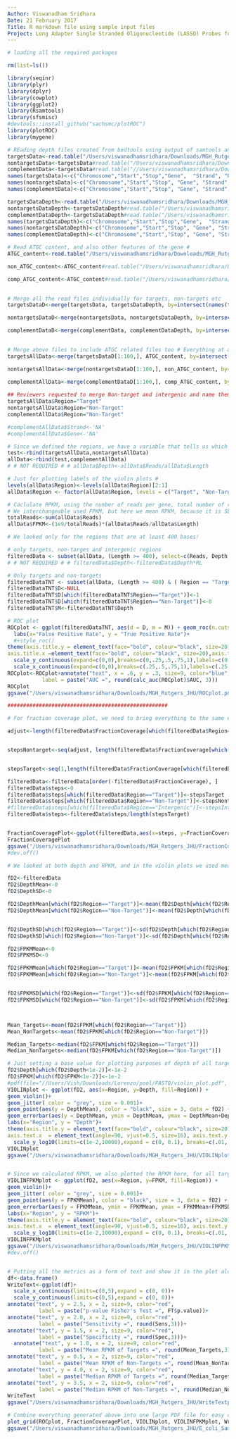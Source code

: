 ```yaml
---
Author: Viswanadham Sridhara
Date: 21 February 2017
Title: R markdown file using sample input files
Project: Long Adapter Single Stranded Oligonucleotide (LASSO) Probes for Massively Multiplexed Cloning of Kilobase-Sized Genome Regions
---
```

```r
# loading all the required packages

rm(list=ls())

library(seqinr)
library(plyr)
library(dplyr)
library(cowplot)
library(ggplot2)
library(Rsamtools)
library(sfsmisc)
#devtools::install_github("sachsmc/plotROC")
library(plotROC)
library(mygene)
```


```r

# REading depth files created from bedtools using output of samtools and Bowtie2 (please see scripts.sh file)
targetsData<-read.table("/Users/viswanadhamsridhara/Downloads/MGH_Rutgers_JHU/SRR3956929.target", header=FALSE)
nontargetsData<-targetsData#read.table("/Users/viswanadhamsridhara/Downloads/MGH_Rutgers_JHU/", header=FALSE)
complementData<-targetsData#read.table("//Users/viswanadhamsridhara/Downloads/MGH_Rutgers_JHU/", header=FALSE)
names(targetsData)<-c("Chromosome","Start","Stop","Gene",  "Strand", "Reads", "BasesCovered", "Length", "FractionCoverage")
names(nontargetsData)<-c("Chromosome","Start","Stop", "Gene", "Strand", "Reads", "BasesCovered", "Length", "FractionCoverage")
names(complementData)<-c("Chromosome","Start","Stop", "Gene", "Strand", "Reads", "BasesCovered", "Length", "FractionCoverage")

targetsDataDepth<-read.table("/Users/viswanadhamsridhara/Downloads/MGH_Rutgers_JHU/SRR3956929.d_target", header=FALSE)
nontargetsDataDepth<-targetsDataDepth#read.table("/Users/viswanadhamsridhara/Downloads/MGH_Rutgers_JHU/", header=FALSE)
complementDataDepth<-targetsDataDepth#read.table("/Users/viswanadhamsridhara/Downloads/MGH_Rutgers_JHU/", header=FALSE)
names(targetsDataDepth)<-c("Chromosome","Start","Stop","Gene",  "Strand" ,"Pos",  "Depth")
names(nontargetsDataDepth)<-c("Chromosome","Start","Stop", "Gene", "Strand" , "Pos", "Depth")
names(complementDataDepth)<-c("Chromosome","Start","Stop", "Gene", "Strand" , "Pos", "Depth")

# Read ATGC content, and also other features of the gene #
ATGC_content<-read.table("/Users/viswanadhamsridhara/Downloads/MGH_Rutgers_JHU/targetsCoverageATGC.txt", header = TRUE)

non_ATGC_content<-ATGC_content#read.table("/Users/viswanadhamsridhara/Downloads/MGH_Rutgers_JHU/nontargetsCoverageATGC.txt", header = TRUE)

comp_ATGC_content<-ATGC_content#read.table("/Users/viswanadhamsridhara/Downloads/MGH_Rutgers_JHU/complementCoverageATGC.txt", header = TRUE)

    
# Merge all the read files individually for targets, non-targets etc
targetsDataD<-merge(targetsData, targetsDataDepth, by=intersect(names(targetsData), names(targetsDataDepth)))

nontargetsDataD<-merge(nontargetsData, nontargetsDataDepth, by=intersect(names(nontargetsData), names(nontargetsDataDepth)))

complementDataD<-merge(complementData, complementDataDepth, by=intersect(names(complementData), names(complementDataDepth)))

    
# Merge above files to include ATGC related files too # Everything at one place
targetsAllData<-merge(targetsDataD[1:100,], ATGC_content, by=intersect(names(targetsDataD), names(ATGC_content)))

nontargetsAllData<-merge(nontargetsDataD[1:100,], non_ATGC_content, by=intersect(names(nontargetsDataD), names(non_ATGC_content)))

complementAllData<-merge(complementDataD[1:100,], comp_ATGC_content, by=intersect(names(complementDataD), names(comp_ATGC_content)))
    
## Reviewers requested to merge Non-target and intergenic and name them as non-targets or we can call them off-targets ##
targetsAllData$Region="Target"
nontargetsAllData$Region="Non-Target"
complementAllData$Region="Non-Target"

#complementAllData$Strand<-'NA'
#complementAllData$Gene<-'NA'

# Since we defined the regions, we have a variable that tells us which region does the gene corresponds too, so now we can make one large data-frame for all the analyses #
test<-rbind(targetsAllData,nontargetsAllData)
allData<-rbind(test,complementAllData)
# # NOT REQUIRED # # allData$Depth<-allData$Reads/allData$Length

# Just for plotting labels of the violin plots #
levels(allData$Region)<-levels(allData$Region)[2:1]
allData$Region <- factor(allData$Region, levels = c("Target", "Non-Target"))

# Caclulate RPKM, using the number of reads per gene, total number of reads and the length of the gene, for easier comparison across different samples #
# We interchangeable used FPKM, but here we mean RPKM, because it is SE data (single end, not paired-end, at least the current dataset for the paper)
totalReads<-sum(allData$Reads)
allData$FPKM<-(1e9/totalReads)*(allData$Reads/allData$Length)

# We looked only for the regions that are at least 400 bases!

# only targets, non-targes and intergenic regions
filteredData <- subset(allData, (Length >= 400), select=c(Reads, Depth, Region, Length, FractionCoverage, FPKM))
# # NOT REQUIRED # # filteredData$Depth<-filteredData$Depth*RL

# Only targets and non-targets
filteredDataTNT <- subset(allData, (Length >= 400) & ( Region == "Target" | Region == "Non-Target"), select=c(Reads, Depth, Region, Length, FractionCoverage, FPKM))
filteredDataTNT$D<-NULL
filteredDataTNT$D[which(filteredDataTNT$Region=="Target")]<-1
filteredDataTNT$D[which(filteredDataTNT$Region=="Non-Target")]<-0
filteredDataTNT$M<-filteredDataTNT$Depth

# ROC plot
ROCplot <- ggplot(filteredDataTNT, aes(d = D, m = M)) + geom_roc(n.cuts = 0, color = "blue")+
  labs(x="False Positive Rate", y = "True Positive Rate")+
  #+style_roc()
theme(axis.title.y = element_text(face="bold", colour="black", size=20),axis.text.y  = element_text(vjust=0.5, size=20),
axis.title.x =element_text(face="bold", colour="black", size=20),axis.text.x  = element_text(vjust=0.5, size=20))+
  scale_y_continuous(expand=c(0,0),breaks=c(0,.25,.5,.75,1),labels=c(0,.25,.5,.75,1))+
  scale_x_continuous(expand=c(0,0),breaks=c(.25,.5,.75,1),labels=c(.25,.5,.75,1))
ROCplot<-ROCplot+annotate("text", x = .6, y = .3, size=9, color="blue",
           label = paste("AUC =", round(calc_auc(ROCplot)$AUC, 3))) 
ROCplot
ggsave("/Users/viswanadhamsridhara/Downloads/MGH_Rutgers_JHU/ROCplot.pdf")

###################################################

# For fraction coverage plot, we need to bring everything to the same end, i.e., even though there is difference in number of targets and non-targets which is  most likely the case in almost all the scenarios, for plotting fraction coverage plot, we make sure we stretch the lower number of regions to match the regions that are more! Please see the fraction coverage plot and see where the 2 curves end and you will understand better.

adjust<-length(filteredData$FractionCoverage[which(filteredData$Region=="Target")])/length(filteredData$FractionCoverage[which(filteredData$Region=="Non-Target")])


stepsNontarget<-seq(adjust, length(filteredData$FractionCoverage[which(filteredData$Region=="Target")]), by=adjust)


stepsTarget<-seq(1,length(filteredData$FractionCoverage[which(filteredData$Region=="Target")]), by=1)

filteredData<-filteredData[order(-filteredData$FractionCoverage), ]
filteredData$steps<-0
filteredData$steps[which(filteredData$Region=="Target")]<-stepsTarget
filteredData$steps[which(filteredData$Region=="Non-Target")]<-stepsNontarget
#filteredData$steps[which(filteredData$Region=="Intergenic")]<-stepsIntergenic
filteredData$steps<-filteredData$steps/length(stepsTarget)


FractionCoveragePlot<-ggplot(filteredData,aes(x=steps, y=FractionCoverage, colour = Region)) + geom_point()#, xlim=c(1,4800), ylim = c(0,1),  xlab = "Index (arbitrary units)", ylab = "Fraction of sequence covered")
FractionCoveragePlot
ggsave("/Users/viswanadhamsridhara/Downloads/MGH_Rutgers_JHU/FractionCoveragePlot.pdf")
#dev.off()

# We looked at both depth and RPKM, and in the violin plots we used mean and SE for the error bars. But we also provided numbers for the median (Depth, RPKM) for all the regions across different samples, in the manuscript.

fD2<-filteredData
fD2$DepthMean<-0
fD2$DepthSD<-0

fD2$DepthMean[which(fD2$Region=="Target")]<-mean(fD2$Depth[which(fD2$Region=="Target")])
fD2$DepthMean[which(fD2$Region=="Non-Target")]<-mean(fD2$Depth[which(fD2$Region=="Non-Target")])


fD2$DepthSD[which(fD2$Region=="Target")]<-sd(fD2$Depth[which(fD2$Region=="Target")])
fD2$DepthSD[which(fD2$Region=="Non-Target")]<-sd(fD2$Depth[which(fD2$Region=="Non-Target")])

fD2$FPKMMean<-0
fD2$FPKMSD<-0

fD2$FPKMMean[which(fD2$Region=="Target")]<-mean(fD2$FPKM[which(fD2$Region=="Target")])
fD2$FPKMMean[which(fD2$Region=="Non-Target")]<-mean(fD2$FPKM[which(fD2$Region=="Non-Target")])


fD2$FPKMSD[which(fD2$Region=="Target")]<-sd(fD2$FPKM[which(fD2$Region=="Target")])
fD2$FPKMSD[which(fD2$Region=="Non-Target")]<-sd(fD2$FPKM[which(fD2$Region=="Non-Target")])



Mean_Targets<-mean(fD2$FPKM[which(fD2$Region=="Target")])
Mean_NonTargets<-mean(fD2$FPKM[which(fD2$Region=="Non-Target")])

Median_Targets<-median(fD2$FPKM[which(fD2$Region=="Target")])
Median_NonTargets<-median(fD2$FPKM[which(fD2$Region=="Non-Target")])

# Just setting a base value for plotting purposes of depth of all targets and non-targets#
fD2$Depth[which(fD2$Depth<1e-2)]<-1e-2
fD2$FPKM[which(fD2$FPKM<1e-2)]<-1e-2
#pdf(file="//Users/Vish/Downloads/Lorenzo/pool/FASTQ/violin_plot.pdf", width = 15, height = 15)
VIOLINplot <- ggplot(fD2, aes(x=Region, y=Depth, fill=Region)) + 
geom_violin()+
geom_jitter( color = "grey", size = 0.001)+ 
geom_point(aes(y = DepthMean), color = "black", size = 3, data = fD2) + 
geom_errorbar(aes(y = DepthMean, ymin = DepthMean, ymax = DepthMean+DepthSD), color = "black", width = 0.05, data = fD2)+
labs(x="Region", y = "Depth")+
theme(axis.title.y = element_text(face="bold", colour="black", size=20),
axis.text.x  = element_text(angle=90, vjust=0.5, size=16), axis.text.y  = element_text(size=16))+
  scale_y_log10(limits=c(1e-2,10000),expand = c(0, 0.1), breaks=c(.01,.1,1,10,100,1000,5000),labels=c(.01,.1,1,10,100,1000,5000))
VIOLINplot
ggsave("/Users/viswanadhamsridhara/Downloads/MGH_Rutgers_JHU/VIOLINplot.pdf")


# Since we calculated RPKM, we also plotted the RPKM here, for all targets and non-targets.
VIOLINFPKMplot <- ggplot(fD2, aes(x=Region, y=FPKM, fill=Region)) + 
geom_violin()+
geom_jitter( color = "grey", size = 0.001)+ 
geom_point(aes(y = FPKMMean), color = "black", size = 3, data = fD2) + 
geom_errorbar(aes(y = FPKMMean, ymin = FPKMMean, ymax = FPKMMean+FPKMSD), color = "black", width = 0.05, data = fD2)+
labs(x="Region", y = "RPKM")+
theme(axis.title.y = element_text(face="bold", colour="black", size=20),
axis.text.x  = element_text(angle=90, vjust=0.5, size=16), axis.text.y  = element_text(size=16))+
  scale_y_log10(limits=c(1e-2,10000),expand = c(0, 0.1), breaks=c(.01,.1,1,10,100,1000,5000),labels=c(.01,.1,1,10,100,1000,5000))
VIOLINFPKMplot
ggsave("/Users/viswanadhamsridhara/Downloads/MGH_Rutgers_JHU/VIOLINFPKMplot.pdf")
#dev.off()


# Putting all the metrics as a form of text and show it in the plot along with other figures #
df<-data.frame()
WriteText<-ggplot(df)+
  scale_x_continuous(limits=c(0,5),expand = c(0, 0))+
  scale_y_continuous(limits=c(0,5),expand = c(0, 0))+
annotate("text", y = 2.5, x = 2, size=9, color="red",
          label = paste("p-value Fisher's Test =", FT$p.value))+
annotate("text", y = 2.0, x = 2, size=9, color="red",
          label = paste("Sensitivity =", round(Sens,3)))+
annotate("text", y = 1.5, x = 2, size=9, color="red",
          label = paste("Specificity =", round(Spec,3)))+
  annotate("text", y = 1.0, x = 2, size=9, color="red",
          label = paste("Mean RPKM of Targets =", round(Mean_Targets,3)))+
annotate("text", y = 0.5, x = 2, size=9, color="red",
          label = paste("Mean RPKM of Non-Targets =", round(Mean_NonTargets,3)))+
annotate("text", y = 4.0, x = 2, size=9, color="red",
          label = paste("Median RPKM of Targets =", round(Median_Targets,3)))+
annotate("text", y = 3.5, x = 2, size=9, color="red",
          label = paste("Median RPKM of Non-Targets =", round(Median_NonTargets,3)))
WriteText
ggsave("/Users/viswanadhamsridhara/Downloads/MGH_Rutgers_JHU/WriteTextplot.pdf")

# Combine everything generated above into one large PDF file for easy comparison across samples #
plot_grid(ROCplot, FractionCoveragePlot, VIOLINplot, VIOLINFPKMplot, WriteText,  labels = "AUTO", ncol = 2)
ggsave("/Users/viswanadhamsridhara/Downloads/MGH_Rutgers_JHU/E_coli_Sample.pdf", width = 40, height = 40)
```

